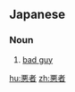 ==Japanese==
{{ja-kanjitab|わる|もの|yomi=k}}

===Noun===
{{ja-noun|わるもの|kyu=惡者}}

# [[bad guy]] {{gloss|a villain}}

[[hu:悪者]]
[[zh:悪者]]